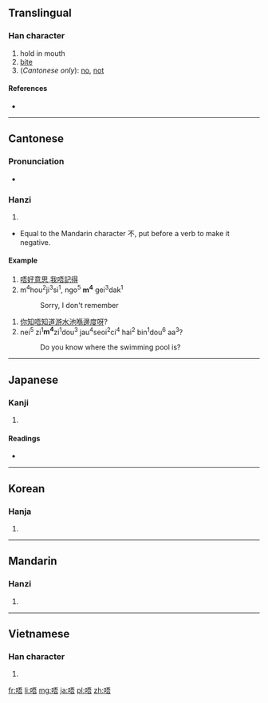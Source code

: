==Translingual==

===Han character===
{{Han char|rn=30|rad=口|as=07|sn=10|four=6106<sub>1</sub>|canj=口一一口 (RMMR), X口一一口 (XRMMR)}}

# hold in mouth
# [[bite]]
# (''Cantonese only''): [[no]], [[not]]

====References====
* {{Han ref|kx=0193.051|dkj=03741|dj=0413.110|hdz=10627.020|uh=5514|ud=21780|bh=ADF8|bd=44536}}

----

==Cantonese==

===Pronunciation===
* {{IPA|/m̩˨˩/|lang=yue}}

===Hanzi===
{{yue-hanzi|jyut=|y=m4, ng4}}

# {{defn|lang=yue|sort=口07}}

* Equal to the Mandarin character 不, put before a verb to make it negative.

====Example====
# [[唔好意思]],[[我]][[唔]][[記得]]
# m<sup>4</sup>hou<sup>2</sup>ji<sup>3</sup>si<sup>1</sup>, ngo<sup>5</sup> '''m<sup>4</sup>''' gei<sup>3</sup>dak<sup>1</sup>
#: Sorry, I don't remember

# [[你]][[知]][[唔]][[知道]][[游水池]][[喺]][[邊度]][[呀]]?
# nei<sup>5</sup> zi<sup>1</sup>'''m<sup>4</sup>'''zi<sup>1</sup>dou<sup>3</sup> jau<sup>4</sup>seoi<sup>2</sup>ci<sup>4</sup> hai<sup>2</sup> bin<sup>1</sup>dou<sup>6</sup> aa<sup>3</sup>?
#: Do you know where the swimming pool is?

----

==Japanese==

===Kanji===
{{ja-kanji|grade=|rs=口07}}

# {{defn|lang=ja|sort=口07}}

====Readings====
* {{ja-readings|on=[[ご]] (go)|kun=}}

----

==Korean==

===Hanja===
{{ko-hanja|hangeul=오|rv=o|mr=o}}

# {{defn|lang=ko|sort=口07}}

----

==Mandarin==

===Hanzi===
{{cmn-hanzi|pin=[[wú]] ([[wu2]])|wg=wu<sup>2</sup>}}

# {{defn|lang=cmn|sort=口07}}

----

==Vietnamese==

===Han character===
{{vi-hantu|[[ngô]]|rs=口07}}

# {{defn|lang=vi|sort=口07}}

[[fr:唔]]
[[li:唔]]
[[mg:唔]]
[[ja:唔]]
[[pl:唔]]
[[zh:唔]]